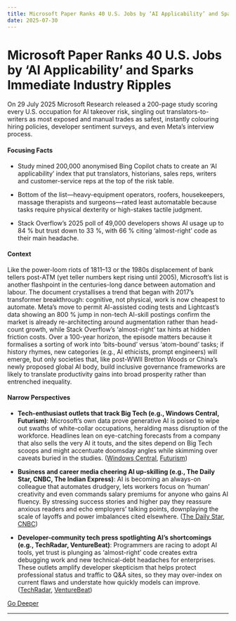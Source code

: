 ```yaml
---
title: Microsoft Paper Ranks 40 U.S. Jobs by ‘AI Applicability’ and Sparks Immediate Industry Ripples
date: 2025-07-30
---
```


# Microsoft Paper Ranks 40 U.S. Jobs by ‘AI Applicability’ and Sparks Immediate Industry Ripples

On 29 July 2025 Microsoft Research released a 200-page study scoring every U.S. occupation for AI takeover risk, singling out translators-to-writers as most exposed and manual trades as safest, instantly colouring hiring policies, developer sentiment surveys, and even Meta’s interview process.

#### Focusing Facts

- Study mined 200,000 anonymised Bing Copilot chats to create an ‘AI applicability’ index that put translators, historians, sales reps, writers and customer-service reps at the top of the risk table.

- Bottom of the list—heavy-equipment operators, roofers, housekeepers, massage therapists and surgeons—rated least automatable because tasks require physical dexterity or high-stakes tactile judgment.

- Stack Overflow’s 2025 poll of 49,000 developers shows AI usage up to 84 % but trust down to 33 %, with 66 % citing ‘almost-right’ code as their main headache.

#### Context

Like the power-loom riots of 1811–13 or the 1980s displacement of bank tellers post-ATM (yet teller numbers kept rising until 2005), Microsoft’s list is another flashpoint in the centuries-long dance between automation and labour. The document crystallises a trend that began with 2017’s transformer breakthrough: cognitive, not physical, work is now cheapest to automate. Meta’s move to permit AI-assisted coding tests and Lightcast’s data showing an 800 % jump in non-tech AI-skill postings confirm the market is already re-architecting around augmentation rather than head-count growth, while Stack Overflow’s ‘almost-right’ tax hints at hidden friction costs. Over a 100-year horizon, the episode matters because it formalises a sorting of work into ‘bits-bound’ versus ‘atom-bound’ tasks; if history rhymes, new categories (e.g., AI ethicists, prompt engineers) will emerge, but only societies that, like post-WWII Bretton Woods or China’s newly proposed global AI body, build inclusive governance frameworks are likely to translate productivity gains into broad prosperity rather than entrenched inequality.

#### Narrow Perspectives

- **Tech-enthusiast outlets that track Big Tech (e.g., Windows Central, Futurism)**: Microsoft’s own data prove generative AI is poised to wipe out swaths of white-collar occupations, heralding mass disruption of the workforce. Headlines lean on eye-catching forecasts from a company that also sells the very AI it touts, and the sites depend on Big Tech scoops and might accentuate doomsday angles while skimming over caveats buried in the studies. ([Windows Central](https://www.windowscentral.com/artificial-intelligence/microsoft-reveals-40-jobs-about-to-be-destroyed-by-and-safe-from-ai), [Futurism](https://futurism.com/microsoft-list-jobs-replaced-ai))

- **Business and career media cheering AI up-skilling (e.g., The Daily Star, CNBC, The Indian Express)**: AI is becoming an always-on colleague that automates drudgery, lets workers focus on ‘human’ creativity and even commands salary premiums for anyone who gains AI fluency. By stressing success stories and higher pay they reassure anxious readers and echo employers’ talking points, downplaying the scale of layoffs and power imbalances cited elsewhere. ([The Daily Star](https://www.thedailystar.net/tech-startup/news/meet-your-new-coworker-ai-3950536), [CNBC](https://www.cnbc.com/2025/07/26/ai-entry-level-jobs-skills-risks.html))

- **Developer-community tech press spotlighting AI’s shortcomings (e.g., TechRadar, VentureBeat)**: Programmers are racing to adopt AI tools, yet trust is plunging as ‘almost-right’ code creates extra debugging work and new technical-debt headaches for enterprises. These outlets amplify developer skepticism that helps protect professional status and traffic to Q&A sites, so they may over-index on current flaws and understate how quickly models can improve. ([TechRadar](https://www.techradar.com/pro/developers-are-finding-it-hard-to-trust-ai-and-not-just-because-it-could-steal-their-jobs), [VentureBeat](https://venturebeat.com/ai/stack-overflow-data-reveals-the-hidden-productivity-tax-of-almost-right-ai-code/))


[Go Deeper](https://www.perplexity.ai/search?q=Microsoft+Paper+Ranks+40+U.S.+Jobs+by+%E2%80%98AI+Applicability%E2%80%99+and+Sparks+Immediate+Industry+Ripples)

---

<a id='india-launches-15-b-nasa-isro-nisar-radar-satellite-on-gslv-f16'></a>
